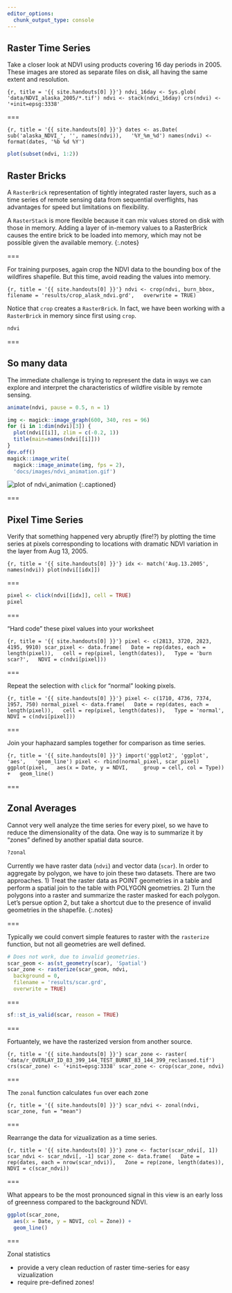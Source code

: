 ```yaml
---
editor_options: 
  chunk_output_type: console
---
```


## Raster Time Series

Take a closer look at NDVI using products covering 16 day periods in 2005. These
images are stored as separate files on disk, all having the same extent and
resolution.

```{r, title = '{{ site.handouts[0] }}'}
ndvi_16day <- Sys.glob(
  'data/NDVI_alaska_2005/*.tif')
ndvi <- stack(ndvi_16day)
crs(ndvi) <- '+init=epsg:3338'
```

===

```{r, title = '{{ site.handouts[0] }}'}
dates <- as.Date(
  sub('alaska_NDVI_', '', names(ndvi)),
  '%Y_%m_%d')
names(ndvi) <- format(dates, '%b %d %Y')
```

```r
plot(subset(ndvi, 1:2))
```

## Raster Bricks

A `RasterBrick` representation of tightly integrated raster layers, such as a
time series of remote sensing data from sequential overflights, has advantages
for speed but limitations on flexibility.

A `RasterStack` is more flexible because it can mix values stored on disk with those in memory. Adding a layer of in-memory values to a RasterBrick causes the entire brick to be loaded into memory, which may not be possible given the available memory.
{:.notes}

===

For training purposes, again crop the NDVI data to the bounding box of the wildfires shapefile. But this time, avoid reading the values into memory.

```{r, title = '{{ site.handouts[0] }}'}
ndvi <- crop(ndvi, burn_bbox,
  filename = 'results/crop_alask_ndvi.grd',
  overwrite = TRUE)
```

Notice that `crop` creates a `RasterBrick`. In fact, we have been working with a `RasterBrick` in memory since first using `crop`.

```r
ndvi
```

===

## So many data

The immediate challenge is trying to represent the data in ways we can explore
and interpret the characteristics of wildfire visible by remote sensing.

```r
animate(ndvi, pause = 0.5, n = 1)
```
```r
img <- magick::image_graph(600, 340, res = 96)
for (i in 1:dim(ndvi)[3]) {
  plot(ndvi[[i]], zlim = c(-0.2, 1))
  title(main=names(ndvi[[i]]))
}
dev.off()
magick::image_write(
  magick::image_animate(img, fps = 2),
  'docs/images/ndvi_animation.gif')
```
![plot of ndvi_animation]({{ site.baseurl }}/images/ndvi_animation.gif)
{:.captioned}

===

## Pixel Time Series

Verify that something happened very abruptly (fire!?) by plotting the time
series at pixels corresponding to locations with dramatic NDVI variation in the
layer from Aug 13, 2005.

```{r, title = '{{ site.handouts[0] }}'}
idx <- match('Aug.13.2005', names(ndvi))
plot(ndvi[[idx]])
```

===

```r
pixel <- click(ndvi[[idx]], cell = TRUE)
pixel
```

===

"Hard code" these pixel values into your worksheet

```{r, title = '{{ site.handouts[0] }}'}
pixel <- c(2813, 3720, 2823, 4195, 9910)
scar_pixel <- data.frame(
  Date = rep(dates, each = length(pixel)),
  cell = rep(pixel, length(dates)),
  Type = 'burn scar?',
  NDVI = c(ndvi[pixel]))
```

===

Repeat the selection with `click` for "normal" looking pixels.

```{r, title = '{{ site.handouts[0] }}'}
pixel <- c(1710, 4736, 7374, 1957, 750)
normal_pixel <- data.frame(
  Date = rep(dates, each = length(pixel)),
  cell = rep(pixel, length(dates)),
  Type = 'normal',
  NDVI = c(ndvi[pixel]))
```

===

Join your haphazard samples together for comparison as time series.

```{r, title = '{{ site.handouts[0] }}'}
import('ggplot2', 'ggplot', 'aes',
  'geom_line')
pixel <- rbind(normal_pixel, scar_pixel)
ggplot(pixel,
  aes(x = Date, y = NDVI,
    group = cell, col = Type)) +
  geom_line()
```

===

## Zonal Averages

Cannot very well analyze the time series for every pixel, so we have to reduce
the dimensionality of the data. One way is to summarize it by "zones" defined by
another spatial data source.

```r
?zonal
```

Currently we have raster data (`ndvi`) and vector data (`scar`). In order to
aggregate by polygon, we have to join these two datasets. There are two
approaches. 1) Treat the raster data as POINT geometries in a table and perform
a spatial join to the table with POLYGON geometries. 2) Turn the polygons into a
raster and summarize the raster masked for each polygon. Let's persue option 2, but take a shortcut due to the presence of invalid geometries in the shapefile.
{:.notes}

===

Typically we could convert simple features to raster with the `rasterize` function, but not all geometries are well defined.

```r
# Does not work, due to invalid geometries.
scar_geom <- as(st_geometry(scar), 'Spatial')
scar_zone <- rasterize(scar_geom, ndvi,
  background = 0,
  filename = 'results/scar.grd',
  overwrite = TRUE)
```

===

```r
sf::st_is_valid(scar, reason = TRUE)
```

===

Fortuantely, we have the rasterized version from another source.

```{r, title = '{{ site.handouts[0] }}'}
scar_zone <- raster(
  'data/r_OVERLAY_ID_83_399_144_TEST_BURNT_83_144_399_reclassed.tif')
crs(scar_zone) <- '+init=epsg:3338'
scar_zone <- crop(scar_zone, ndvi)
```

===

The `zonal` function calculates `fun` over each zone

```{r, title = '{{ site.handouts[0] }}'}
scar_ndvi <- zonal(ndvi,
  scar_zone, fun = "mean")
```

===

Rearrange the data for vizualization as a time series.

```{r, title = '{{ site.handouts[0] }}'}
zone <- factor(scar_ndvi[, 1])
scar_ndvi <- scar_ndvi[, -1]
scar_zone <- data.frame(
  Date = rep(dates, each = nrow(scar_ndvi)),
  Zone = rep(zone, length(dates)),
  NDVI = c(scar_ndvi))
```

===

What appears to be the most pronounced signal in this view is an early loss of greenness compared to the background NDVI.

```r
ggplot(scar_zone,
  aes(x = Date, y = NDVI, col = Zone)) +
  geom_line()
```

===

Zonal statistics

- provide a very clean reduction of raster time-series for easy vizualization
- require pre-defined zones!
